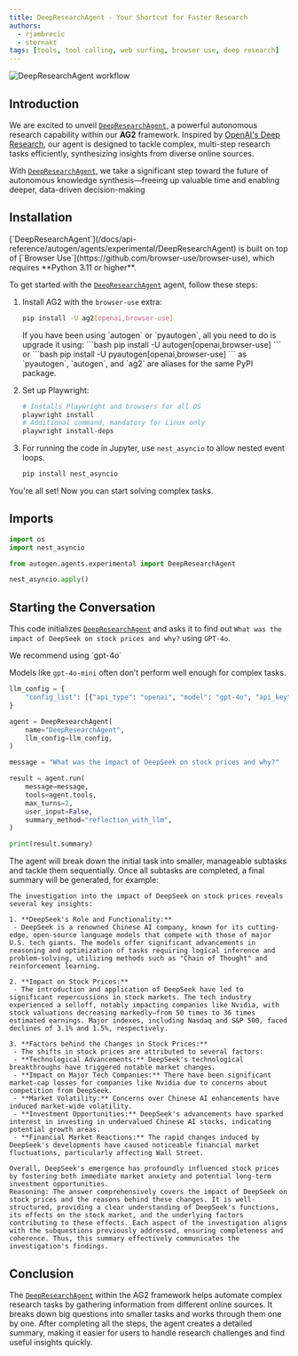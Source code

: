 ```yaml
---
title: DeepResearchAgent - Your Shortcut for Faster Research
authors:
  - rjambrecic
  - sternakt
tags: [tools, tool calling, web surfing, browser use, deep research]
---
```


![DeepResearchAgent workflow](img/DeepResearchAgent.png)

## Introduction

We are excited to unveil [`DeepResearchAgent`](/docs/api-reference/autogen/agents/experimental/DeepResearchAgent), a powerful autonomous research capability within our **AG2** framework. Inspired by [OpenAI's Deep Research](https://openai.com/index/introducing-deep-research), our agent is designed to tackle complex, multi-step research tasks efficiently, synthesizing insights from diverse online sources.

With [`DeepResearchAgent`](/docs/api-reference/autogen/agents/experimental/DeepResearchAgent), we take a significant step toward the future of autonomous knowledge synthesis—freeing up valuable time and enabling deeper, data-driven decision-making
## Installation

<Warning>
[`DeepResearchAgent`](/docs/api-reference/autogen/agents/experimental/DeepResearchAgent) is built on top of [`Browser Use`](https://github.com/browser-use/browser-use), which requires **Python 3.11 or higher**.
</Warning>

To get started with the [`DeepResearchAgent`](/docs/api-reference/autogen/agents/experimental/DeepResearchAgent) agent, follow these steps:

1. Install AG2 with the `browser-use` extra:
    ```bash
    pip install -U ag2[openai,browser-use]
    ```
    <Tip>
    If you have been using `autogen` or `pyautogen`, all you need to do is upgrade it using:
    ```bash
    pip install -U autogen[openai,browser-use]
    ```
    or
    ```bash
    pip install -U pyautogen[openai,browser-use]
    ```
    as `pyautogen`, `autogen`, and `ag2` are aliases for the same PyPI package.
    </Tip>
2. Set up Playwright:

    ```bash
    # Installs Playwright and browsers for all OS
    playwright install
    # Additional command, mandatory for Linux only
    playwright install-deps
    ```

3. For running the code in Jupyter, use `nest_asyncio` to allow nested event loops.
    ```bash
    pip install nest_asyncio
    ```

You're all set! Now you can start solving complex tasks.

## Imports

```python
import os
import nest_asyncio

from autogen.agents.experimental import DeepResearchAgent

nest_asyncio.apply()
```

## Starting the Conversation

This code initializes [`DeepResearchAgent`](/docs/api-reference/autogen/agents/experimental/DeepResearchAgent) and asks it to find out `What was the impact of DeepSeek on stock prices and why?` using `GPT-4o`.

<Tip>
We recommend using `gpt-4o`

Models like `gpt-4o-mini` often don’t perform well enough for complex tasks.
</Tip>

```python
llm_config = {
    "config_list": [{"api_type": "openai", "model": "gpt-4o", "api_key": os.environ["OPENAI_API_KEY"]}],
}

agent = DeepResearchAgent(
    name="DeepResearchAgent",
    llm_config=llm_config,
)

message = "What was the impact of DeepSeek on stock prices and why?"

result = agent.run(
    message=message,
    tools=agent.tools,
    max_turns=2,
    user_input=False,
    summary_method="reflection_with_llm",
)

print(result.summary)
```

The agent will break down the initial task into smaller, manageable subtasks and tackle them sequentially. Once all subtasks are completed, a final summary will be generated, for example:

```console
The investigation into the impact of DeepSeek on stock prices reveals several key insights:

1. **DeepSeek's Role and Functionality:**
 - DeepSeek is a renowned Chinese AI company, known for its cutting-edge, open-source language models that compete with those of major U.S. tech giants. The models offer significant advancements in reasoning and optimization of tasks requiring logical inference and problem-solving, utilizing methods such as "Chain of Thought" and reinforcement learning.

2. **Impact on Stock Prices:**
 - The introduction and application of DeepSeek have led to significant repercussions in stock markets. The tech industry experienced a selloff, notably impacting companies like Nvidia, with stock valuations decreasing markedly—from 50 times to 36 times estimated earnings. Major indexes, including Nasdaq and S&P 500, faced declines of 3.1% and 1.5%, respectively.

3. **Factors behind the Changes in Stock Prices:**
 - The shifts in stock prices are attributed to several factors:
 - **Technological Advancements:** DeepSeek's technological breakthroughs have triggered notable market changes.
 - **Impact on Major Tech Companies:** There have been significant market-cap losses for companies like Nvidia due to concerns about competition from DeepSeek.
 - **Market Volatility:** Concerns over Chinese AI enhancements have induced market-wide volatility.
 - **Investment Opportunities:** DeepSeek's advancements have sparked interest in investing in undervalued Chinese AI stocks, indicating potential growth areas.
 - **Financial Market Reactions:** The rapid changes induced by DeepSeek's developments have caused noticeable financial market fluctuations, particularly affecting Wall Street.

Overall, DeepSeek's emergence has profoundly influenced stock prices by fostering both immediate market anxiety and potential long-term investment opportunities.
Reasoning: The answer comprehensively covers the impact of DeepSeek on stock prices and the reasons behind these changes. It is well-structured, providing a clear understanding of DeepSeek's functions, its effects on the stock market, and the underlying factors contributing to these effects. Each aspect of the investigation aligns with the subquestions previously addressed, ensuring completeness and coherence. Thus, this summary effectively communicates the investigation's findings.
```

## Conclusion

The [`DeepResearchAgent`](/docs/api-reference/autogen/agents/experimental/DeepResearchAgent) within the AG2 framework helps automate complex research tasks by gathering information from different online sources. It breaks down big questions into smaller tasks and works through them one by one. After completing all the steps, the agent creates a detailed summary, making it easier for users to handle research challenges and find useful insights quickly.
